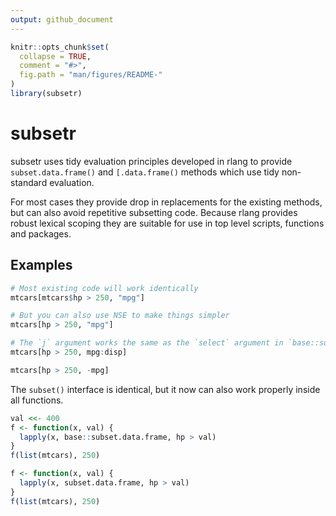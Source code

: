 ```yaml
---
output: github_document
---
```


<!-- README.md is generated from README.Rmd. Please edit that file -->

```r
knitr::opts_chunk$set(
  collapse = TRUE,
  comment = "#>",
  fig.path = "man/figures/README-"
)
library(subsetr)
```
# subsetr

subsetr uses tidy evaluation principles developed in rlang to provide
`subset.data.frame()` and `[.data.frame()` methods which use tidy non-standard
evaluation.

For most cases they provide drop in replacements for the existing methods, but
can also avoid repetitive subsetting code. Because rlang provides robust
lexical scoping they are suitable for use in top level scripts, functions and
packages.

## Examples

```r
# Most existing code will work identically
mtcars[mtcars$hp > 250, "mpg"]

# But you can also use NSE to make things simpler
mtcars[hp > 250, "mpg"]

# The `j` argument works the same as the `select` argument in `base::subset()`.
mtcars[hp > 250, mpg:disp]

mtcars[hp > 250, -mpg]
```

The `subset()` interface is identical, but it now can also work properly inside
all functions.
```r
val <<- 400
f <- function(x, val) {
  lapply(x, base::subset.data.frame, hp > val)
}
f(list(mtcars), 250)

f <- function(x, val) {
  lapply(x, subset.data.frame, hp > val)
}
f(list(mtcars), 250)
```
